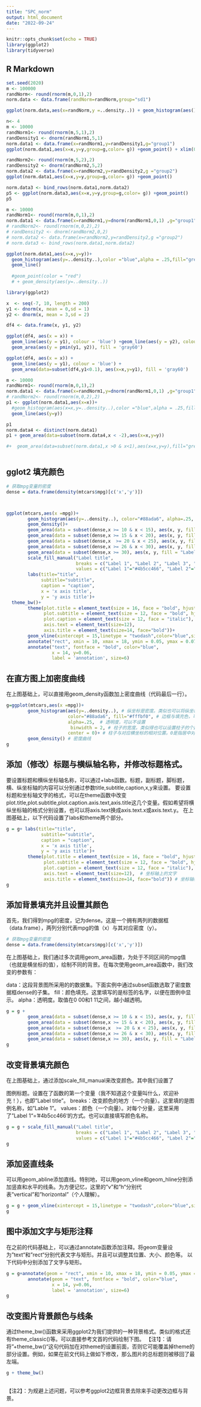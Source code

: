 ```yaml
---
title: "SPC_norm"
output: html_document
date: "2022-09-24"
---
```


```r
knitr::opts_chunk$set(echo = TRUE)
library(ggplot2)
library(tidyverse)
```

## R Markdown


```r

set.seed(2020)
m <- 100000
randNorm<- round(rnorm(m,0,1),2) 
norm.data <- data.frame(randNorm=randNorm,group="sd1") 

ggplot(norm.data,aes(x=randNorm,y =..density..)) + geom_histogram(aes(),stat="bin",binwidth=0.5, boundary = 0) + geom_density()

```


```r
n<- 4 
m <- 10000
randNorm1<- round(rnorm(m,5,1),2) 
randDensity1 <- dnorm(randNorm1,5,1) 
norm.data1 <- data.frame(x=randNorm1,y=randDensity1,g="group1") 
ggplot(norm.data1,aes(x=x,y=y,group=g,color= g)) +geom_point() + xlim(0,12) 
```


```r
randNorm2<- round(rnorm(m,5,2),2) 
randDensity2 <- dnorm(randNorm2,5,2) 
norm.data2 <- data.frame(x=randNorm2,y=randDensity2,g ="group2") 
ggplot(norm.data1,aes(x=x,y=y,group=g,color= g)) +geom_point()
```


```r
norm.data3 <- bind_rows(norm.data1,norm.data2) 
p5 <- ggplot(norm.data3,aes(x=x,y=y,group=g,color= g)) +geom_point() 
p5
```




```r
m <- 10000
randNorm1<- round(rnorm(m,0,1),2) 
norm.data1 <- data.frame(x=randNorm1,y=dnorm(randNorm1,0,1) ,g="group1") 
# randNorm2<- round(rnorm(m,0,2),2) 
# randDensity2 <- dnorm(randNorm2,0,2) 
# norm.data2 <- data.frame(x=randNorm2,y=randDensity2,g ="group2") 
# norm.data3 <- bind_rows(norm.data1,norm.data2) 

ggplot(norm.data1,aes(x=x,y=y))+
  geom_histogram(aes(y=..density..),color ="blue",alpha = .25,fill="green",binwidth = .5) +
  geom_line() 
  
  #geom_point(color = "red") 
  # + geom_density(aes(y=..density..))
```

```r
library(ggplot2)

x  <- seq(-7, 10, length = 200)
y1 <- dnorm(x, mean = 0,sd = 1)
y2 <- dnorm(x, mean = 3,sd = 2)

df4 <- data.frame(x, y1, y2)

ggplot(df4, aes(x = x)) +
  geom_line(aes(y = y1), colour = 'blue') +geom_line(aes(y = y2), colour = 'red') +
  geom_area(aes(y = pmin(y1, y2)), fill = 'gray60')

ggplot(df4, aes(x = x)) +
  geom_line(aes(y = y1), colour = 'blue') +
  geom_area(data=subset(df4,y1<0.1), aes(x=x,y=y1), fill = 'gray60')


```


```r

m <- 10000
randNorm1<- round(rnorm(m,0,1),2) 
norm.data1 <- data.frame(x=randNorm1,y=dnorm(randNorm1,0,1) ,g="group1")  %>% arrange(by=x)
# randNorm2<- round(rnorm(m,0,2),2) 
p1 <- ggplot(norm.data1,aes(x=x))+
  #geom_histogram(aes(x=x,y=..density..),color ="blue",alpha = .25,fill="green",binwidth = .5) +
  geom_line(aes(y=y)) 

p1
norm.data4 <- distinct(norm.data1)
p1 + geom_area(data=subset(norm.data4,x < -2),aes(x=x,y=y))

#+  geom_area(data=subset(norm.data1,x >0 & x<1),aes(x=x,y=y),fill="green")
  
```



## gglot2 填充颜色

```r
# 获取mpg变量的密度
dense = data.frame(density(mtcars$mpg)[c('x','y')])



ggplot(mtcars,aes(x =mpg))+
        geom_histogram(aes(y=..density..), color="#88ada6", alpha=.25, fill="#fffbf0", binwidth = 2, center=1)+
        geom_density()+
        geom_area(data = subset(dense,x >= 10 & x < 15), aes(x, y, fill = "Label 1"), alpha=.4)+
        geom_area(data = subset(dense,x >= 15 & x < 20), aes(x, y, fill = "Label 2"), alpha=.4)+
        geom_area(data = subset(dense,x  >= 20 & x < 25), aes(x, y, fill = "Label 3"), alpha=.4)+
        geom_area(data = subset(dense,x >= 26 & x < 30), aes(x, y, fill = "Label 4"), alpha=.4)+
        geom_area(data = subset(dense,x >= 30), aes(x, y, fill = "Label 5"), alpha=.4)+
        scale_fill_manual("Label title", 
                          breaks = c("Label 1", "Label 2", "Label 3", "Label 4", "Label 5"), 
                          values = c("Label 1"="#4b5cc466", "Label 2"="#16a95166", "Label 3"="#ffb61e66", "Label 4"="#ff750066", "Label 5"="#c3272b66"))+
        labs(title="title",
             subtitle="subtitle",
             caption = "caption",
             x = 'x axis title',
             y = 'y axis title')+
  theme_bw()+
        theme(plot.title = element_text(size = 16, face = "bold", hjust = 0.5),
              plot.subtitle = element_text(size = 12, face = "bold", hjust = 0.5),
              plot.caption = element_text(size = 12, face = "italic"),
              axis.text = element_text(size=12),
              axis.title = element_text(size=14, face="bold"))+
        geom_vline(xintercept = 15,linetype = "twodash",color="blue",size = 1)+
        annotate("rect", xmin = 10, xmax = 18, ymin = 0.05, ymax = 0.07, alpha = .1, fill="navy")+
        annotate("text", fontface = "bold", color="blue",
                 x = 14, y=0.06,
                 label = 'annotation', size=6)

```
## 在直方图上加密度曲线
在上图基础上，可以直接用geom_density函数加上密度曲线（代码最后一行）。

```r
g=ggplot(mtcars,aes(x =mpg))+
        geom_histogram(aes(y=..density..), # 纵坐标是密度。类似也可以将纵坐标设置为频数(count)
                       color="#88ada6", fill="#fffbf0", # 边框与填充色，可以不设置
                       alpha=.25,  # 透明度，可以不设置
                        binwidth = 2, # 柱子的宽度。类似得也可以设置柱子的个数，如bins = 30
                       center = 0)+ # 柱子与对应横坐标的相对位置。0是指居中对齐。1是指对应数字在柱子的右侧边线。可以不设置
        geom_density() # 密度曲线
g

```



## 添加（修改）标题与横纵轴名称，并修改标题格式。
要设置标题和横纵坐标轴名称，可以通过+labs函数。标题，副标题，脚标题，横、纵坐标轴的内容可以分别通过参数title,subtitle,caption,x,y来设置。
要设置标题和坐标轴文字的格式，可以在theme函数中改变plot.title,plot.subtitle,plot.caption.axis.text,axis.title这几个变量。假如希望将横纵坐标轴的格式分别设置，也可以将axis.text换成axis.text.x或axis.text.y。
在上图基础上，以下代码设置了labs和theme两个部分。

```r
g = g+ labs(title="title", 
             subtitle="subtitle",
             caption = "caption",
             x = 'x axis title',
             y = 'y axis title')+
        theme(plot.title = element_text(size = 16, face = "bold", hjust = 0.5),
              plot.subtitle = element_text(size = 12, face = "bold", hjust = 0.5),
              plot.caption = element_text(size = 12, face = "italic"),
              axis.text = element_text(size=12),  # 坐标轴上的文字
              axis.title = element_text(size=14, face="bold")) # 坐标轴标题
g

```

## 添加背景填充并且设置其颜色
首先，我们得到mpg的密度，记为dense。这是一个拥有两列的数据框（data.frame），两列分别代表mpg的值（x）与其对应密度（y）。


```r

# 获取mpg变量的密度
dense = data.frame(density(mtcars$mpg)[c('x','y')])

```

在上图基础上，我们通过多次调用geom_area函数，为处于不同区间的mpg值（也就是横坐标的值），绘制不同的背景。在每次使用geom_area函数中，我们改变的参数有：

data：这段背景图所采用的的数据集。下面实例中通过subset函数选取了密度数据框dense的子集。
fill：颜色填充。这里填写的是标签的名字，以便在图例中显示。
alpha：透明度。取值在0 00和1 11之间，越小越透明。




```r
g = g + 
        geom_area(data = subset(dense,x >= 10 & x < 15), aes(x, y, fill = "Label 1"), alpha=.4)+
        geom_area(data = subset(dense,x >= 15 & x < 20), aes(x, y, fill = "Label 2"),alpha=.4)+
        geom_area(data = subset(dense,x  >= 20 & x < 25), aes(x, y, fill = "Label 3"), alpha=.4)+
        geom_area(data = subset(dense,x >= 26 & x < 30), aes(x, y, fill = "Label 4"), alpha=.4)+
        geom_area(data = subset(dense,x >= 30), aes(x, y, fill = "Label 5"), ,alpha=.4)
g
```
## 改变背景填充颜色
在上图基础上，通过添加scale_fill_manual来改变颜色。其中我们设置了

图例标题。设置在了函数的第一个变量（我不知道这个变量叫什么，欢迎补充！），也即"Label title"。
breaks：改变颜色的地方（一个向量）。这里填的是图例名称，如"Lable 1"。
values：颜色（一个向量）。对每个分量，这里采用了”Label 1“=’#4b5cc466‘的方式。也可以直接填写颜色名称。


```r
g = g + scale_fill_manual("Label title", 
                          breaks = c("Label 1", "Label 2", "Label 3", "Label 4", "Label 5"), 
                          values = c("Label 1"="#4b5cc466", "Label 2"="#16a95166", "Label 3"="#ffb61e66", "Label 4"="#ff750066", "Label 5"="#c3272b66"))
g
```

## 添加竖直线条
可以用geom_abline添加直线。特别地，可以用geom_vline和geom_hline分别添加竖直和水平的线条。为方便记忆，这里的”v"和”h“分别代表"vertical"和"horizontal"（个人理解）。


```r
g = g + geom_vline(xintercept = 15,linetype = "twodash",color="blue",size = 1)
g

```

## 图中添加文字与矩形注释
在之前的代码基础上，可以通过annotate函数添加注释。将geom变量设为”text“和”rect“分别代表文字与矩形。并且可以调整其位置、大小、颜色等。
以下代码中分别添加了文字与矩形。


```r
g = g+annotate(geom = "rect", xmin = 10, xmax = 18, ymin = 0.05, ymax = 0.07, alpha = .1, fill="navy")+
        annotate(geom = "text", fontface = "bold", color="blue",
                 x = 14, y=0.06,
                 label = 'annotation', size=6)
g

```

## 改变图片背景颜色与线条
通过theme_bw()函数来采用ggplot2为我们提供的一种背景格式。类似的格式还有theme_classic()等。可以直接参考文首的代码绘制下图。
【注1】：请将”+theme_bw()“这句代码加在对theme的设置前面，否则它可能覆盖掉theme的部分设置。例如，如果在前文代码上做如下修改，那么图片的总标题则被移回了最左端。

```r
g + theme_bw()
```
## 



【注2】：为规避上述问题，可以参考ggplot2边框背景去除来手动更改边框与背景。
